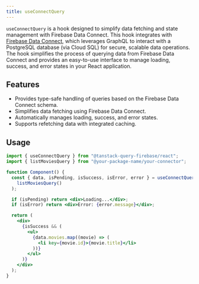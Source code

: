 ```yaml
---
title: useConnectQuery
---
```


`useConnectQuery` is a hook designed to simplify data fetching and state management with Firebase Data Connect.
This hook integrates with [Firebase Data Connect](https://firebase.google.com/docs/data-connect), which leverages GraphQL to interact with a PostgreSQL database (via Cloud SQL) for secure, scalable data operations.
The hook simplifies the process of querying data from Firebase Data Connect and provides an easy-to-use interface to manage loading, success, and error states in your React application.

## Features

- Provides type-safe handling of queries based on the Firebase Data Connect schema.
- Simplifies data fetching using Firebase Data Connect.
- Automatically manages loading, success, and error states.
- Supports refetching data with integrated caching.

## Usage

```jsx
import { useConnectQuery } from "@tanstack-query-firebase/react";
import { listMoviesQuery } from "@your-package-name/your-connector";

function Component() {
  const { data, isPending, isSuccess, isError, error } = useConnectQuery(
    listMoviesQuery()
  );

  if (isPending) return <div>Loading...</div>;
  if (isError) return <div>Error: {error.message}</div>;

  return (
    <div>
      {isSuccess && (
        <ul>
          {data.movies.map((movie) => (
            <li key={movie.id}>{movie.title}</li>
          ))}
        </ul>
      )}
    </div>
  );
}
```
